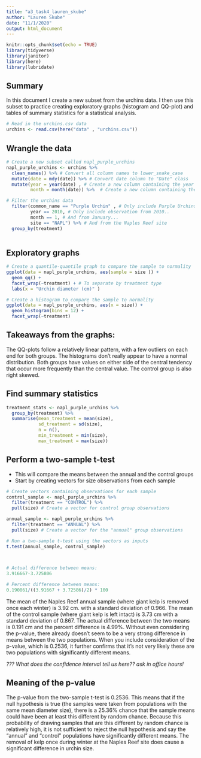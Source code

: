 ```yaml
---
title: "a3_task4_lauren_skube"
author: "Lauren Skube"
date: "11/1/2020"
output: html_document
---
```


```r
knitr::opts_chunk$set(echo = TRUE)
library(tidyverse)
library(janitor)
library(here)
library(lubridate)
```

## Summary 
In this document I create a new subset from the urchins data. I then use this subset to practice creating exploratory graphs (histogram and QQ-plot) and tables of summary statistics for a statistical analysis. 

```r
# Read in the urchins.csv data 
urchins <- read.csv(here("data" , "urchins.csv"))
```

## Wrangle the data 

```r
# Create a new subset called napl_purple_urchins
napl_purple_urchins <- urchins %>% 
  clean_names() %>% # Convert all column names to lower_snake_case
  mutate(date = mdy(date)) %>% # Convert date column to "Date" class
  mutate(year = year(date) , # Create a new column containing the year
         month = month(date)) %>%  # Create a new column containing the month

# Filter the urchins data 
  filter(common_name == "Purple Urchin" , # Only include Purple Urchins
         year == 2010, # Only include observation from 2010..
         month == 1, # And from January...
         site == "NAPL") %>% # And from the Naples Reef site 
  group_by(treatment)
  
```

## Exploratory graphs 

```r
# Create a quantile-quantile graph to compare the sample to normality
ggplot(data = napl_purple_urchins, aes(sample = size )) + 
  geom_qq() + 
  facet_wrap(~treatment) + # To separate by treatment type
  labs(x = "Urchin diameter (cm)" )
```

```r
# Create a histogram to compare the sample to normality 
ggplot(data = napl_purple_urchins, aes(x = size)) + 
  geom_histogram(bins = 12) + 
  facet_wrap(~treatment) 
```

## Takeaways from the graphs:
The QQ-plots follow a relatively linear pattern, with a few outliers on each end for both groups. The histograms don't really appear to have a normal distribution. Both groups have values on either side of the central tendency that occur more frequently than the central value. The control group is also right skewed. 

## Find summary statistics 

```r
treatment_stats <- napl_purple_urchins %>% 
  group_by(treatment) %>% 
  summarise(mean_treatment = mean(size), 
            sd_treatment = sd(size), 
            n = n(), 
            min_treatment = min(size), 
            max_treatment = max(size))
```

## Perform a two-sample t-test 
- This will compare the means between the annual and the control groups
- Start by creating vectors for size observations from each sample

```r
# Create vectors containing observations for each sample 
control_sample <- napl_purple_urchins %>% 
  filter(treatment == "CONTROL") %>% 
  pull(size) # Create a vector for control group observations

annual_sample <- napl_purple_urchins %>% 
  filter(treatment == "ANNUAL") %>% 
  pull(size) # Create a vector for the "annual" group observations

# Run a two-sample t-test using the vectors as inputs
t.test(annual_sample, control_sample)

  
```

```r
# Actual difference between means: 
3.916667-3.725806

# Percent difference between means: 
0.190861/((3.91667 + 3.72586)/2) * 100
```


The mean of the Naples Reef annual sample (where giant kelp is removed once each winter) is 3.92 cm. with a standard deviation of 0.966. The mean of the control sample (where giant kelp is left intact) is 3.73 cm with a standard deviation of 0.867. The actual difference between the two means is 0.191 cm and the percent difference is 4.99%. Without even considering the p-value, there already doesn't seem to be a very strong difference in means between the two populations. When you include consideration of the p-value, which is 0.2536, it further confirms that it's not very likely these are two populations with significantly different means. 

*??? What does the confidence interval tell us here?? ask in office hours!*

## Meaning of the p-value

The p-value from the two-sample t-test is 0.2536. This means that if the null hypothesis is true (the samples were taken from populations with the same mean diameter size), there is a 25.36% chance that the sample means could have been at least this different by random chance. Because this probability of drawing samples that are this different by random chance is relatively high, it is not sufficient to reject the null hypothesis and say the "annual" and "control" populations have significantly different means. The removal of kelp once during winter at the Naples Reef site does cause a significant difference in urchin size. 

 


